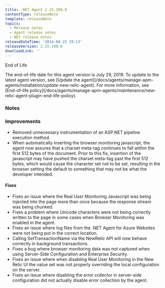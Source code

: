 ```yaml
---
title: .NET Agent 2.25.208.0
contentType: releaseNote
template: releaseNote
topics:
  - Release notes
  - Agent release notes
  - NET release notes
releaseDateTime: '2014-04-23 19:13'
releaseVersion: 2.25.208.0
downloadLink: ''
---
```


End of Life

<Callout variant="important">
  The end-of-life date for this agent version is July 29, 2019. To update to the latest agent version, see [Update the agent](/docs/agents/manage-apm-agents/installation/update-new-relic-agent). For more information, see [End-of-life policy](/docs/agents/manage-apm-agents/maintenance/new-relic-agent-plugin-end-life-policy).
</Callout>

### Notes

### Improvements

* Removed unnecessary instrumentation of an ASP.NET pipeline execution method.
* When automatically inserting the browser monitoring javascript, the agent now assures that a charset meta-tag continues to fall within the first 512 bytes of the document. Prior to this fix, insertion of the javascript may have pushed the charset meta-tag past the first 512 bytes, which would cause the character set not to be set, resulting in the browser setting the default to something that may not be what the developer intended.

#### Fixes

* Fixes an issue where the Real User Monitoring Javascript was being injected into the page more than once because the response stream was being chunked.
* Fixes a problem where Unicode characters were not being correctly written to the page in some cases when Browser Monitoring was enabled in the agent.
* Fixes an issue where log files from the .NET Agent for Azure Websites were not being put in the correct location.
* Calling SetTransactionName via the NewRelic API will now behave correctly in background transactions.
* Fixes a bug where browser monitoring data was not captured when using Server-Side Configuration and Enterprise Security.
* Fixes an issue where when disabling Real User Monitoring in the New Relic UI the value set was not properly overriding the local configuration on the server.
* Fixes an issue where disabling the error collector in server-side configuration did not actually disable error collection by the agent.

